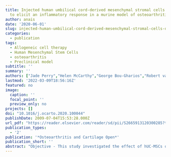 ```yaml
---
title: Injected human umbilical cord-derived mesenchymal stromal cells do not appear
  to elicit an inflammatory response in a murine model of osteoarthritis
author: anais
date: '2020-06-01'
slug: injected-human-umbilical-cord-derived-mesenchymal-stromal-cells-do-not-appear-to-elicit-an-inflammatory-response-in-a-murine-model-of-osteoarthritis
categories:
  - publication
tags:
  - Allogeneic cell therapy
  - Human Mesenchymal Stem Cells
  - osteoarthritis
  - Preclinical model
subtitle: ''
summary: ''
authors: ["Jade Perry","Helen McCarthy","George Bou-Gharios","Robert van 't Hof","Paul Milner","Claire Mennan","Sally Roberts"]
lastmod: '2022-03-09T18:56:16Z'
featured: no
image:
  caption: ''
  focal_point: ''
  preview_only: no
projects: []
doi: "10.1016/j.ocarto.2020.100044"
publishDate: 2009-07-04T15:53:28.000Z
url_pdf: "https://reader.elsevier.com/reader/sd/pii/S2665913120300285?token=4E201025504092DECDA793E0F65EA0A971C24492C70D6ED87603EB706896A2E0A2D881D1E32F3BE8D8F6CBDDBEFC7955&originRegion=eu-west-1&originCreation=20220309185436"
publication_types:
  - '2'
publication: '*Osteoarthritis and Cartilage Open*'
publication_short: ''
abstract: "Objective - This study investigated the effect of hUC-MSCs on osteoarthritis (OA) progression in a xenogeneic model. Design - Male, 10 week-old C57BL/6 mice underwent sham surgery (n = 15) or partial medial meniscectomy (PMM; n = 76). 5x105 hUC-MSCs (from 3 donors: D1, D2 and D3) were phenotyped via RT-qPCR and immunoprofiling their response to inflammatory stimuli.They were injected into the mouse joints 3 and 6 weeks post-surgery, harvesting joints at 8 and 12 weeks post-surgery, respectively. A no cell control group was also used (n = 29). All knee joints were assessed via micro-computed tomography (μCT) and histology and 10 plasma markers were analysed at 12 weeks. Results - PMM resulted in cartilage loss and osteophyte formation resembling human OA at both time-points. Injection of one donor's hUC-MSCs into the joint significantly reduced the loss of joint space at 12 weeks post-operatively compared with the PMM control. This effective population of MSCs up-regulated the genes, IDO and TSG6, when stimulated with inflammatory cytokines, more than those from the other two donors.No evidence of an inflammatory response to the injected cells in any animals, either histologically or with plasma biomarkers, arose. Conclusion - Beneficial change in a PMM joint was seen with only one hUC-MSC population, perhaps indicating that cell therapy is not appropriate for severely osteoarthritic joints. However, none of the implanted cells appeared to elicit an inflammatory response at the time-points studied. The variability of UC donors suggests some populations may be more therapeutic than others and donor characterisation is essential in developing allogeneic cell therapies."
---
```

